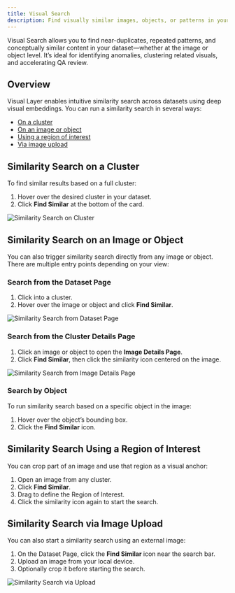 ```yaml
---
title: Visual Search
description: Find visually similar images, objects, or patterns in your dataset using Visual Layer's powerful similarity search options.
---
```


<Card title="How this Helps" icon="lightbulb">
  Visual Search allows you to find near-duplicates, repeated patterns, and conceptually similar content in your dataset—whether at the image or object level. It’s ideal for identifying anomalies, clustering related visuals, and accelerating QA review.
</Card>

## Overview

Visual Layer enables intuitive similarity search across datasets using deep visual embeddings. You can run a similarity search in several ways:

- [On a cluster](#similarity-search-on-a-cluster)  
- [On an image or object](#similarity-search-on-an-image-or-object)  
- [Using a region of interest](#similarity-search-using-a-region-of-interest)  
- [Via image upload](#similarity-search-via-image-upload)

## Similarity Search on a Cluster

To find similar results based on a full cluster:

1. Hover over the desired cluster in your dataset.
2. Click **Find Similar** at the bottom of the card.

<Frame>
  <img src="https://files.readme.io/dc4dd7ba2b5a177b242a5d10947d72d52a94e272736c4976bbbaa736ae0e1497-Scene-1_copy_3.gif" alt="Similarity Search on Cluster" />
</Frame>

## Similarity Search on an Image or Object

You can also trigger similarity search directly from any image or object. There are multiple entry points depending on your view:

### Search from the Dataset Page

1. Click into a cluster.
2. Hover over the image or object and click **Find Similar**.

<Frame>
  <img src="https://files.readme.io/67833bc9d2959b2165dc17f6c69fa0e6c6eadd09b98f090dba08e0e6ca813a76-Scene-1_2.gif" alt="Similarity Search from Dataset Page" />
</Frame>

### Search from the Cluster Details Page

1. Click an image or object to open the **Image Details Page**.
2. Click **Find Similar**, then click the similarity icon centered on the image.

<Frame>
  <img src="https://files.readme.io/1e3113710ffe12699bc92844d8bbf90f8a35bcae9c7b9e8da826047ebf5e9a3b-Scene-1_2_copy.gif" alt="Similarity Search from Image Details Page" />
</Frame>

### Search by Object

To run similarity search based on a specific object in the image:

1. Hover over the object’s bounding box.
2. Click the **Find Similar** icon.

## Similarity Search Using a Region of Interest

You can crop part of an image and use that region as a visual anchor:

1. Open an image from any cluster.
2. Click **Find Similar**.
3. Drag to define the Region of Interest.
4. Click the similarity icon again to start the search.

## Similarity Search via Image Upload

You can also start a similarity search using an external image:

1. On the Dataset Page, click the **Find Similar** icon near the search bar.
2. Upload an image from your local device.
3. Optionally crop it before starting the search.

<Frame>
  <img src="https://files.readme.io/632ec1043a7acd38bb9f928d26c6cf7f96b6f5f496561e7905f25bcf623f3c52-Scene-1_2_2.gif" alt="Similarity Search via Upload" />
</Frame>
